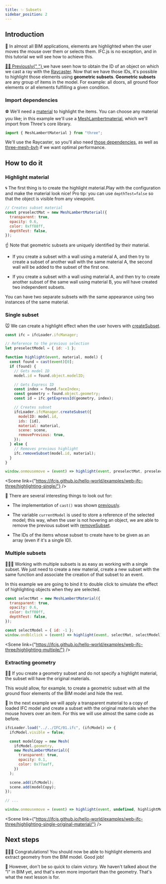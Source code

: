 ```yaml
---
title: ✨ Subsets
sidebar_position: 2
---
```



## Introduction

🎩
In almost all BIM applications, elements are highlighted when the user moves the mouse over them or selects them. IFC.js is no exception, and in this tutorial we will see how to achieve this.

<a href="https://ifcjs.github.io/info/docs/Guide/web-ifc-three/Tutorials/Picking/" target="_self">
  👩‍🏫 Previously{" "}
</a>
we have seen how to obtain the ID of an object on which we cast a ray with the
<a href="https://threejs.org/docs/#api/en/core/Raycaster">Raycaster</a>. Now that we have those IDs, it's possible to highlight those elements using <b>geometric subsets</b>.

<IfcCard icon="🧱" title="Geometric subsets?">
  <b>Geometric subsets</b> are any group of items in the model. For example: all doors, all ground floor elements or all elements fulfilling a given condition.
</IfcCard>

### Import dependencies

⚽
We'll need a [material](https://threejs.org/docs/#api/en/materials/Material) to highlight the items. You can choose any material you like; in this example we'll use a [MeshLambertmaterial](https://threejs.org/docs/#api/en/materials/MeshLambertMaterial), which we'll import from Three's core library.

```js
import { MeshLambertMaterial } from "three";
```

We'll use the Raycaster, so you'll also need <a href="https://ifcjs.github.io/info/docs/Guide/web-ifc-three/Tutorials/Picking/#import-threejs-dependencies" target="_self">those dependencies</a>, as well as <a href="https://ifcjs.github.io/info/docs/Guide/web-ifc-three/Tutorials/Picking/#import-three-mesh-bvh-optional" target="_self">three-mesh-bvh</a> if we want optimal performance.

## How to do it

### Highlight material

🌀
The first thing is to create the highlight material.Play with the configuration and make the material look nice! Pro tip: you can use `depthTest=false` so that the object is visible from any viewpoint.

```js
// Creates subset material
const preselectMat = new MeshLambertMaterial({
  transparent: true,
  opacity: 0.6,
  color: 0xff88ff,
  depthTest: false,
});
```

☝
Note that geometric subsets are uniquely identified by their material.

- If you create a subset with a wall using a material A, and then try to create a subset of another wall with the same material A, the second wall will be added to the subset of the first one.

- If you create a subset with a wall using material A, and then try to create another subset of the same wall using material B, you will have created two independent subsets.

<IfcAlert>You can have two separate subsets with the same appearance using two instances of the same material.</IfcAlert>

### Single subset

🐭
We can create a highlight effect when the user hovers with <a href="https://ifcjs.github.io/info/docs/Guide/web-ifc-three/api#createsubset" target="_self">createSubset</a>.

```js
const ifc = ifcLoader.ifcManager;

// Reference to the previous selection
let preselectModel = { id: -1 };

function highlight(event, material, model) {
  const found = cast(event)[0];
  if (found) {
    // Gets model ID
    model.id = found.object.modelID;

    // Gets Express ID
    const index = found.faceIndex;
    const geometry = found.object.geometry;
    const id = ifc.getExpressId(geometry, index);

    // Creates subset
    ifcLoader.ifcManager.createSubset({
      modelID: model.id,
      ids: [id],
      material: material,
      scene: scene,
      removePrevious: true,
    });
  } else {
    // Removes previous highlight
    ifc.removeSubset(model.id, material);
  }
}

window.onmousemove = (event) => highlight(event, preselectMat, preselectModel);
```

<Scene link={"https://ifcjs.github.io/hello-world/examples/web-ifc-three/highlighting-single/"} />

👀
There are several interesting things to look out for:

- The implementation of `cast()` was shown <a href="https://ifcjs.github.io/info/docs/Guide/web-ifc-three/Tutorials/Picking/#how-to-do-it" target="_self">previously</a>.

- The variable `currentModel` is used to store a reference of the selected model; this way, when the user is not hovering an object, we are able to remove the previous subset with <a href="https://ifcjs.github.io/info/docs/Guide/web-ifc-three/api#removesubset" target="_self">removeSubset</a>.

- The IDs of the items whose subset to create have to be given as an array (even if it's a single ID).

### Multiple subsets

💅💅💅
Working with multiple subsets is as easy as working with a single subset. We just need to create a new material, create a new subset with the same function and associate the creation of that subset to an event.

In this example we are going to bind it to double click to simulate the effect of highlighting objects when they are selected.

```js
const selectMat = new MeshLambertMaterial({
  transparent: true,
  opacity: 0.6,
  color: 0xff00ff,
  depthTest: false,
});

const selectModel = { id: -1 };
window.ondblclick = (event) => highlight(event, selectMat, selectModel);
```

<Scene link={"https://ifcjs.github.io/hello-world/examples/web-ifc-three/highlighting-multiple/"} />

### Extracting geometry

👩‍🏫
If you create a geometry subset and do not specify a highlight material, the subset will have the original materials.

<IfcAlert>This would allow, for example, to create a geometric subset with all the ground floor elements of the BIM model and hide the rest.</IfcAlert>

🌚
In the next example we will apply a transparent material to a copy of loaded IFC model and create a subset with the original materials when the mouse hovers over an item. For this we will use almost the same code as before.

```js {3,4,5,6,7,13,14,15,16}
ifcLoader.load("../../IFC/01.ifc", (ifcModel) => {
  ifcModel.visible = false;

  const modelCopy = new Mesh(
    ifcModel.geometry,
    new MeshLambertMaterial({
      transparent: true,
      opacity: 0.1,
      color: 0x77aaff,
    })
  );

  scene.add(ifcModel);
  scene.add(modelCopy);
});

// ...

window.onmousemove = (event) => highlight(event, undefined, highlightModel);
```

<Scene link={"https://ifcjs.github.io/hello-world/examples/web-ifc-three/highlighting-single-original-material/"} />

## Next steps

🎉🎉🎉
Congratulations! You should now be able to highlight elements and extract geometry from the BIM model. Good job!

📃 However, don't be so quick to claim victory. We haven't talked about the "I" in BIM yet, and that's even more important than the geometry. That's what the next lesson is for.
